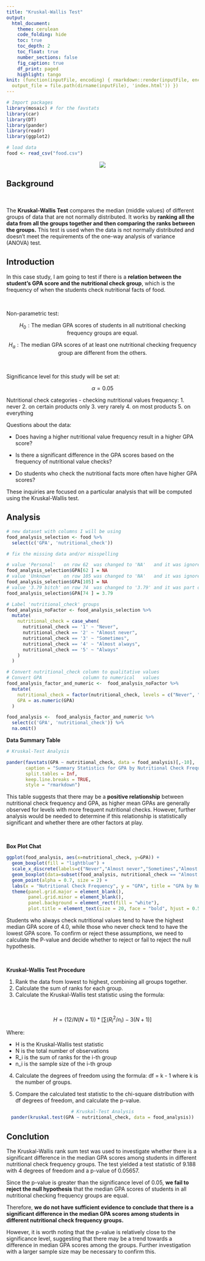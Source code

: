 ```yaml
---
title: "Kruskal-Wallis Test"
output:
  html_document:
    theme: cerulean
    code_folding: hide
    toc: true
    toc_depth: 2
    toc_float: true
    number_sections: false
    fig_caption: true
    df_print: paged
    highlight: tango
knit: (function(inputFile, encoding) { rmarkdown::render(inputFile, encoding = encoding,
  output_file = file.path(dirname(inputFile), 'index.html')) }) 
---
```


```r

# Import packages
library(mosaic) # for the favstats
library(car)
library(DT)
library(pander)
library(readr)
library(ggplot2)

# load data
food <- read_csv("food.csv")
```

<center>
![](Students-Eating-Healthy.webp)
</center>


## Background

<br>

The **Kruskal-Wallis Test** compares the median (middle values) of different groups of data that are not normally distributed. It works by **ranking all the data from all the groups together and then comparing the ranks between the groups.** This test is used when the data is not normally distributed and doesn't meet the requirements of the one-way analysis of variance (ANOVA) test.

## Introduction

In this case study, I am going to test if there is a **relation between the student's GPA score and the nutritional check group**, which is the frequency of when the students check nutritional facts of food.

<br>

Non-parametric test:

$$
  H_0: \text{The median GPA scores of students in all nutritional checking frequency groups are equal.}
$$

$$
  H_a: \text{The median GPA scores of at least one nutritional checking frequency group are different from the others.}
$$

<br>

Significance level for this study will be set at:

$$
  \alpha = 0.05
$$

Nutritional check categories - checking nutritional values frequency:
1. never 
2. on certain products only 
3. very rarely 
4. on most products 
5. on everything

Questions about the data:

* Does having a higher nutritional value frequency result in a higher GPA score?

* Is there a significant difference in the GPA scores based on the frequency of nutritional value checks?

* Do students who check the nutritional facts more often have higher GPA scores?

These inquiries are focused on a particular analysis that will be computed using the Kruskal-Wallis test.

## Analysis

```r

# new dataset with columns I will be using
food_analysis_selection <- food %>%
  select(c('GPA', 'nutritional_check'))

# fix the missing data and/or misspelling

# value 'Personal'   on row 62  was changed to 'NA'   and it was ignored in the analysis.
food_analysis_selection$GPA[62 ] = NA
# value 'Unknown'    on row 105 was changed to 'NA'   and it was ignored in the analysis.
food_analysis_selection$GPA[105] = NA
# value '3.79 bitch' on row 74  was changed to '3.79' and it was part of    the analysis.
food_analysis_selection$GPA[74 ] = 3.79

# Label 'nutritional_check' groups
food_analysis_noFactor <- food_analysis_selection %>% 
  mutate(
    nutritional_check = case_when(
      nutritional_check == '1' ~ "Never",
      nutritional_check == '2' ~ "Almost never",
      nutritional_check == '3' ~ "Sometimes",
      nutritional_check == '4' ~ "Almost always",
      nutritional_check == '5' ~ "Always"
    )
  )

# Convert nutritional_check column to qualitative values
# Convert GPA               column to numerical   values 
food_analysis_factor_and_numeric <-  food_analysis_noFactor %>% 
  mutate(
    nutritional_check = factor(nutritional_check, levels = c("Never", "Almost never", "Sometimes", "Almost always", "Always")),
    GPA = as.numeric(GPA)
  )

food_analysis <-  food_analysis_factor_and_numeric %>% 
  select(c('GPA', 'nutritional_check')) %>%
  na.omit()
```

__Data Summary Table__

```r
# Kruskal-Test Analysis

pander(favstats(GPA ~ nutritional_check, data = food_analysis)[,-10],
       caption = "Summary Statistics for GPA by Nutritional Check Frequency",
       split.tables = Inf,
       keep.line.breaks = TRUE,
       style = "rmarkdown")
```

This table suggests that there may be a **positive relationship** between nutritional check frequency and GPA, as higher mean GPAs are generally observed for levels with more frequent nutritional checks. However, further analysis would be needed to determine if this relationship is statistically significant and whether there are other factors at play.

<br>

__Box Plot Chat__

```r
ggplot(food_analysis, aes(x=nutritional_check, y=GPA)) + 
  geom_boxplot(fill = "lightblue") +
  scale_x_discrete(labels=c("Never","Almost never","Sometimes","Almost always","Always")) +
  geom_boxplot(data=subset(food_analysis, nutritional_check == "Almost always"), fill = "steelblue") +
  geom_point(alpha = 0.7, size = 2) + 
  labs(x = "Nutritional Check Frequency", y = "GPA", title = "GPA by Nutritional Check Frequency") +
  theme(panel.grid.major = element_blank(), 
        panel.grid.minor = element_blank(),
        panel.background = element_rect(fill = "white"),
        plot.title = element_text(size = 20, face = "bold", hjust = 0.5))
```

Students who always check nutritional values tend to have the highest median GPA score of 4.0, while those who never check tend to have the lowest GPA score. To confirm or reject these assumptions, we need to calculate the P-value and decide whether to reject or fail to reject the null hypothesis.

<br>

__Kruskal-Wallis Test Procedure__

1. Rank the data from lowest to highest, combining all groups together.
2. Calculate the sum of ranks for each group.
3. Calculate the Kruskal-Wallis test statistic using the formula:

<br>

$$
H = (12 / N(N+1)) * [∑(R_i^2 / n_i) - 3(N+1)]
$$

Where:

  * H is the Kruskal-Wallis test statistic
  * N is the total number of observations
  * R_i is the sum of ranks for the i-th group
  * n_i is the sample size of the i-th group

4. Calculate the degrees of freedom using the formula:
df = k - 1 where k is the number of groups.

5. Compare the calculated test statistic to the chi-square distribution with df degrees of freedom, and calculate the p-value.

<center>

```r
# Kruskal-Test Analysis
pander(kruskal.test(GPA ~ nutritional_check, data = food_analysis))
```

</center>

## Conclution

The Kruskal-Wallis rank sum test was used to investigate whether there is a significant difference in the median GPA scores among students in different nutritional check frequency groups. The test yielded a test statistic of 9.188 with 4 degrees of freedom and a p-value of 0.05657.

Since the p-value is greater than the significance level of 0.05, **we fail to reject the null hypothesis** that the median GPA scores of students in all nutritional checking frequency groups are equal.

Therefore, **we do not have sufficient evidence to conclude that there is a significant difference in the median GPA scores among students in different nutritional check frequency groups.**

However, it is worth noting that the p-value is relatively close to the significance level, suggesting that there may be a trend towards a difference in median GPA scores among the groups. Further investigation with a larger sample size may be necessary to confirm this.

<br><br><br><br><br><br><br><br>